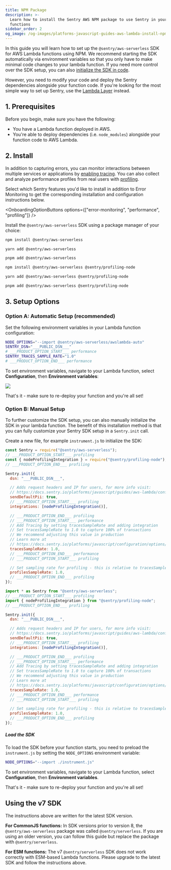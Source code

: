 ```yaml
---
title: NPM Package
description: >-
  Learn how to install the Sentry AWS NPM package to use Sentry in your Lambda
  functions
sidebar_order: 2
og_image: /og-images/platforms-javascript-guides-aws-lambda-install-npm.png
---
```


In this guide you will learn how to set up the `@sentry/aws-serverless` SDK for AWS Lambda functions using NPM.
We recommend starting the SDK automatically via environment variables so that you only have to make minimal code changes to your lambda function.
If you need more control over the SDK setup, you can also [initialize the SDK in code](#option-b-manual-setup).

However, you need to modify your code and deploy the Sentry dependencies alongside your function code. If you're looking for the most simple way to set up Sentry, use the [Lambda Layer](../layer) instead.

## 1. Prerequisites

Before you begin, make sure you have the following:

- You have a Lambda function deployed in AWS.
- You're able to deploy dependencies (i.e. `node_modules`) alongside your function code to AWS Lambda.

## 2. Install

In addition to capturing errors, you can monitor interactions between multiple services or applications by [enabling tracing](/concepts/key-terms/tracing/). You can also collect and analyze performance profiles from real users with [profiling](/product/explore/profiling/).

Select which Sentry features you'd like to install in addition to Error Monitoring to get the corresponding installation and configuration instructions below.

<OnboardingOptionButtons
  options={["error-monitoring", "performance", "profiling"]}
/>

Install the `@sentry/aws-serverless` SDK using a package manager of your choice:

<OnboardingOption optionId="profiling" hideForThisOption>

```bash {tabTitle:npm}
npm install @sentry/aws-serverless
```

```bash {tabTitle:yarn}
yarn add @sentry/aws-serverless
```

```bash {tabTitle:pnpm}
pnpm add @sentry/aws-serverless
```

</OnboardingOption>

<OnboardingOption optionId="profiling">

```bash {tabTitle:npm}
npm install @sentry/aws-serverless @sentry/profiling-node
```

```bash {tabTitle:yarn}
yarn add @sentry/aws-serverless @sentry/profiling-node
```

```bash {tabTitle:pnpm}
pnpm add @sentry/aws-serverless @sentry/profiling-node
```

</OnboardingOption>

## 3. Setup Options

### Option A: Automatic Setup (recommended)

Set the following environment variables in your Lambda function configuration:

```bash
NODE_OPTIONS="--import @sentry/aws-serverless/awslambda-auto"
SENTRY_DSN="___PUBLIC_DSN___"
# ___PRODUCT_OPTION_START___ performance
SENTRY_TRACES_SAMPLE_RATE="1.0"
# ___PRODUCT_OPTION_END___ performance
```

To set environment variables, navigate to your Lambda function, select **Configuration**, then **Environment variables**:

![](./img/env_vars.png)

That's it - make sure to re-deploy your function and you're all set!

### Option B: Manual Setup

To further customize the SDK setup, you can also manually initialize the SDK in your lambda function. The benefit of this installation method is that you can fully customize your Sentry SDK setup in a `Sentry.init` call.

Create a new file, for example `instrument.js` to initialize the SDK:

```javascript {filename:instrument.js} {tabTitle:CommonJS}
const Sentry = require("@sentry/aws-serverless");
// ___PRODUCT_OPTION_START___ profiling
const { nodeProfilingIntegration } = require("@sentry/profiling-node");
// ___PRODUCT_OPTION_END___ profiling

Sentry.init({
  dsn: "___PUBLIC_DSN___",

  // Adds request headers and IP for users, for more info visit:
  // https://docs.sentry.io/platforms/javascript/guides/aws-lambda/configuration/options/#sendDefaultPii
  sendDefaultPii: true,
  // ___PRODUCT_OPTION_START___ profiling
  integrations: [nodeProfilingIntegration()],

  // ___PRODUCT_OPTION_END___ profiling
  // ___PRODUCT_OPTION_START___ performance
  // Add Tracing by setting tracesSampleRate and adding integration
  // Set tracesSampleRate to 1.0 to capture 100% of transactions
  // We recommend adjusting this value in production
  // Learn more at
  // https://docs.sentry.io/platforms/javascript/configuration/options/#traces-sample-rate
  tracesSampleRate: 1.0,
  // ___PRODUCT_OPTION_END___ performance
  // ___PRODUCT_OPTION_START___ profiling

  // Set sampling rate for profiling - this is relative to tracesSampleRate
  profilesSampleRate: 1.0,
  // ___PRODUCT_OPTION_END___ profiling
});
```

```javascript {filename:instrument.mjs} {tabTitle:ESM}
import * as Sentry from "@sentry/aws-serverless";
// ___PRODUCT_OPTION_START___ profiling
import { nodeProfilingIntegration } from "@sentry/profiling-node";
// ___PRODUCT_OPTION_END___ profiling

Sentry.init({
  dsn: "___PUBLIC_DSN___",

  // Adds request headers and IP for users, for more info visit:
  // https://docs.sentry.io/platforms/javascript/guides/aws-lambda/configuration/options/#sendDefaultPii
  sendDefaultPii: true,
  // ___PRODUCT_OPTION_START___ profiling
  integrations: [nodeProfilingIntegration()],

  // ___PRODUCT_OPTION_END___ profiling
  // ___PRODUCT_OPTION_START___ performance
  // Add Tracing by setting tracesSampleRate and adding integration
  // Set tracesSampleRate to 1.0 to capture 100% of transactions
  // We recommend adjusting this value in production
  // Learn more at
  // https://docs.sentry.io/platforms/javascript/configuration/options/#traces-sample-rate
  tracesSampleRate: 1.0,
  // ___PRODUCT_OPTION_END___ performance
  // ___PRODUCT_OPTION_START___ profiling

  // Set sampling rate for profiling - this is relative to tracesSampleRate
  profilesSampleRate: 1.0,
  // ___PRODUCT_OPTION_END___ profiling
});
```

##### Load the SDK

To load the SDK before your function starts, you need to preload the `instrument.js` by setting the `NODE_OPTIONS` environment variable:

```bash
NODE_OPTIONS="--import ./instrument.js"
```

To set environment variables, navigate to your Lambda function, select **Configuration**, then **Environment variables**.

That's it - make sure to re-deploy your function and you're all set!

## Using the v7 SDK

The instructions above are written for the latest SDK version.

**For CommonJS functions:** In SDK versions prior to version 8, the `@sentry/aws-serverless` package was called `@sentry/serverless`. If you are using an older version, you can follow this guide but replace the package with `@sentry/serverless`.

**For ESM functions:** The v7 `@sentry/serverless` SDK does not work correctly with ESM-based Lambda functions. Please upgrade to the latest SDK and follow the instructions above.
